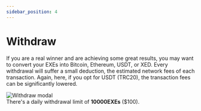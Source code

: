 ```yaml
---
sidebar_position: 4
---
```



# Withdraw

If you are a real winner and are achieving some great results, you may want to convert your EXEs into Bitcoin, Ethereum, USDT, or XED. Every withdrawal will suffer a small deduction, the estimated network fees of each transaction. Again, here, if you opt for USDT (TRC20), the transaction fees can be significantly lowered.

<Image src="/img/platform/withdraw.png" alt="Withdraw modal" />

<br />
<Warning>
  There's a daily withdrawal limit of <b>10000EXEs</b> ($100).
</Warning>
